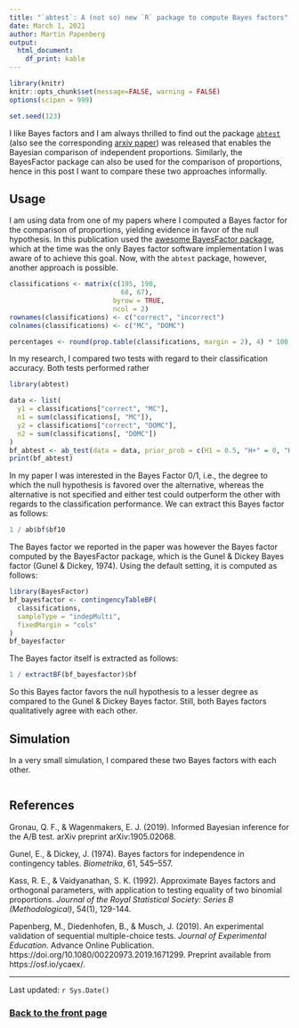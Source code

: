 ```yaml
---
title: "`abtest`: A (not so) new `R` package to compute Bayes factors"
date: March 1, 2021
author: Martin Papenberg
output:
  html_document:
    df_print: kable
---
```


```r

library(knitr)
knitr::opts_chunk$set(message=FALSE, warning = FALSE)
options(scipen = 999)

set.seed(123)

```

I like Bayes factors and I am always thrilled to find out the package 
[`abtest`](https://github.com/quentingronau/abtest) (also see the corresponding 
[arxiv paper](https://arxiv.org/abs/1905.02068)) was released that enables the 
Bayesian comparison of independent proportions. Similarly, the BayesFactor 
package can also be used for the comparison of proportions, hence in this post I 
want to compare these two approaches informally.

## Usage

I am using data from one of my papers where I computed a Bayes factor for the 
comparison of proportions, yielding evidence in favor of the null hypothesis. In 
this publication used the [awesome BayesFactor 
package](https://cran.r-project.org/package=BayesFactor), which at the time was 
the only Bayes factor software implementation I was aware of to achieve this 
goal. Now, with the `abtest` package, however, another approach is possible. 

```r

classifications <- matrix(c(195, 190, 
                            68, 67),
                          byrow = TRUE,
                          ncol = 2)
rownames(classifications) <- c("correct", "incorrect")
colnames(classifications) <- c("MC", "DOMC")

percentages <- round(prop.table(classifications, margin = 2), 4) * 100
```

In my research, I compared two tests with regard to their classification 
accuracy. Both tests performed rather 

```r
library(abtest)

data <- list(
  y1 = classifications["correct", "MC"],
  n1 = sum(classifications[, "MC"]),
  y2 = classifications["correct", "DOMC"],
  n2 = sum(classifications[, "DOMC"])
)
bf_abtest <- ab_test(data = data, prior_prob = c(H1 = 0.5, "H+" = 0, "H-" = 0, H0 = 0.5))
print(bf_abtest)

```

In my paper I was interested in the Bayes Factor 0/1, i.e., the degree to which 
the null hypothesis is favored over the alternative, whereas the alternative is 
not specified and either test could outperform the other with regards to the 
classification performance. We can extract this Bayes factor as follows:

```r
1 / ab$bf$bf10
```

The Bayes factor we reported in the paper was however the Bayes factor computed 
by the BayesFactor package, which is the Gunel & Dickey Bayes factor (Gunel & 
Dickey, 1974). Using the default setting, it is computed as follows:

```r

library(BayesFactor)
bf_bayesfactor <- contingencyTableBF(
  classifications, 
  sampleType = "indepMulti", 
  fixedMargin = "cols"
)
bf_bayesfactor

```

The Bayes factor itself is extracted as follows:

```r
1 / extractBF(bf_bayesfactor)$bf
```

So this Bayes factor favors the null hypothesis to a lesser degree as compared 
to the Gunel & Dickey Bayes factor. Still, both Bayes factors qualitatively 
agree with each other. 

## Simulation

In a very small simulation, I compared these two Bayes factors with each other.

```r



```


## References 

Gronau, Q. F., & Wagenmakers, E. J. (2019). Informed Bayesian inference for the 
A/B test. arXiv preprint arXiv:1905.02068.

Gunel, E., & Dickey, J. (1974). Bayes factors for independence in contingency 
tables. *Biometrika*, 61, 545–557.

Kass, R. E., & Vaidyanathan, S. K. (1992). Approximate Bayes factors and 
orthogonal parameters, with application to testing equality of two binomial 
proportions. *Journal of the Royal Statistical Society: Series B 
(Methodological)*, 54(1), 129-144.

Papenberg, M., Diedenhofen, B., & Musch, J. (2019). An experimental validation 
of sequential multiple-choice tests. *Journal of Experimental Education*. 
Advance Online Publication. https://doi.org/10.1080/00220973.2019.1671299.
Preprint available from https://osf.io/ycaex/.

---

Last updated: `r Sys.Date()`

### <a href="index.html">Back to the front page</a>

&nbsp;
